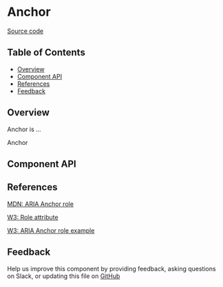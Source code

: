 
# Anchor

[Source code](https://github.com/leemonade/bubbles/tree/main/packages/components/navigation/Anchor)

## Table of Contents

<!-- START doctoc generated TOC please keep comment here to allow auto update -->
<!-- DON'T EDIT THIS SECTION, INSTEAD RE-RUN doctoc TO UPDATE -->

- [Overview](#overview)
- [Component API](#component-api)
- [References](#references)
- [Feedback](#feedback)

## Overview

Anchor is ...

<ThemeProvider>
  <Anchor>Anchor</Anchor>
</ThemeProvider>

## Component API

<Preview>
  <Story id="atoms-navigation-anchor--playground" />
</Preview>

<Props of={Anchor} />

## References

[MDN: ARIA Anchor role](https://developer.mozilla.org/en-US/docs/Web/Accessibility/ARIA/Roles/anchor_role)

[W3: Role attribute](https://www.w3.org/WAI/PF/HTML/wiki/RoleAttribute)

[W3: ARIA Anchor role example](https://www.w3.org/TR/2016/WD-wai-aria-practices-1.1-20160317/examples/anchor/anchor.html)

## Feedback

Help us improve this component by providing feedback, asking questions on Slack, or updating this file on
[GitHub](https://github.com/leemonade/bubbles/edit/main/packages/components/navigation/Anchor.mdx)
